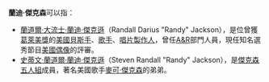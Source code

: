 '''蘭迪·傑克森'''可以指：
* [[蘭道爾·大流士·蘭迪·傑克遜|蘭道爾·大流士·蘭迪·傑克遜]]（Randall Darius "Randy" Jackson），是位曾獲[[葛萊美獎|葛萊美獎]]的[[美國|美國]][[貝斯手|貝斯手]]、[[歌手|歌手]]、[[唱片製作人|唱片製作人]]，曾任[[A&R|A&R]]部門人員，現任知名選秀節目[[美國偶像|美國偶像]]的評審。
* [[史蒂文·蘭道爾·蘭迪·傑克遜|史蒂文·蘭道爾·蘭迪·傑克遜]]（Steven Randall "Randy" Jackson），是[[傑克森五人組|傑克森五人組]]成員，著名美國歌手[[麥可·傑克森|麥可·傑克森]]的弟弟。

{{disambig|Cat=五字人名消歧义|R}}